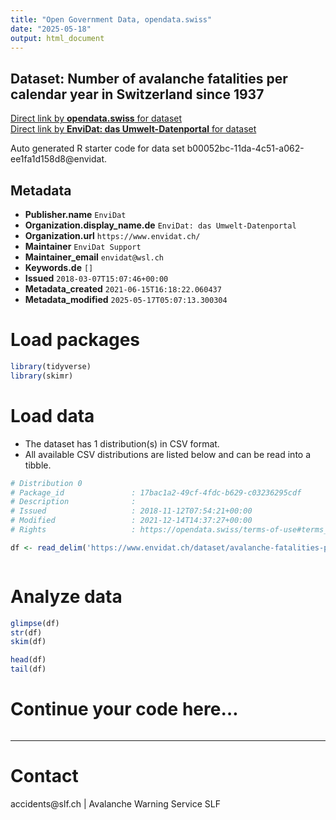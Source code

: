 ```yaml
---
title: "Open Government Data, opendata.swiss"
date: "2025-05-18"
output: html_document
---
```


## Dataset: Number of avalanche fatalities per calendar year in Switzerland since 1937



[Direct link by **opendata.swiss** for dataset](https://opendata.swiss/de/dataset/number-of-avalanche-fatalities-per-calendar-year-in-switzerland-since-1937)<br>
[Direct link by **EnviDat: das Umwelt-Datenportal** for dataset](https://www.envidat.ch/#/metadata/avalanche-fatalities-per-calendar-year-since-1936)

Auto generated R starter code for data set b00052bc-11da-4c51-a062-ee1fa1d158d8@envidat.

## Metadata

- **Publisher.name** `EnviDat`
- **Organization.display_name.de** `EnviDat: das Umwelt-Datenportal`
- **Organization.url** `https://www.envidat.ch/`
- **Maintainer** `EnviDat Support`
- **Maintainer_email** `envidat@wsl.ch`
- **Keywords.de** `[]`
- **Issued** `2018-03-07T15:07:46+00:00`
- **Metadata_created** `2021-06-15T16:18:22.060437`
- **Metadata_modified** `2025-05-17T05:07:13.300304`


# Load packages

```r

library(tidyverse)
library(skimr)

```

# Load data

-   The dataset has 1 distribution(s) in CSV format.
-   All available CSV distributions are listed below and can be read into a tibble.

```r

# Distribution 0
# Package_id               : 17bac1a2-49cf-4fdc-b629-c03236295cdf
# Description              : 
# Issued                   : 2018-11-12T07:54:21+00:00
# Modified                 : 2021-12-14T14:37:27+00:00
# Rights                   : https://opendata.swiss/terms-of-use#terms_by

df <- read_delim('https://www.envidat.ch/dataset/avalanche-fatalities-per-calendar-year-since-1936/resource/7b223d38-c471-488b-a390-3e1e2a8412a9')



```

# Analyze data

```r

glimpse(df)
str(df)
skim(df)

head(df)
tail(df)

```

# Continue your code here...

```r

```

------------------------------------------------------------------------

# Contact

accidents@slf.ch | Avalanche Warning Service SLF
